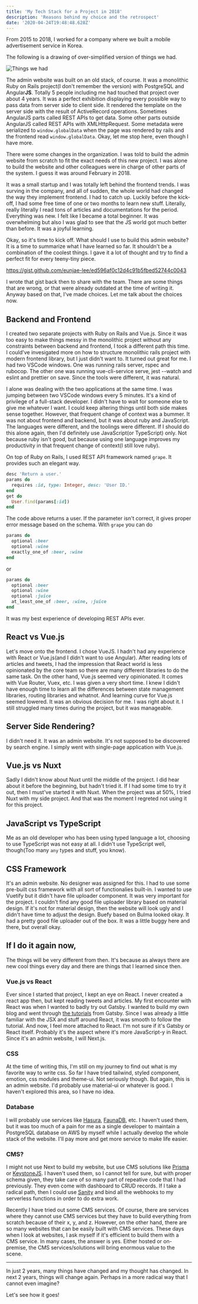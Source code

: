 ```yaml
---
title: 'My Tech Stack for a Project in 2018'
description: 'Reasons behind my choice and the retrospect'
date: '2020-04-24T19:48:48.628Z'
---
```


From 2015 to 2018, I worked for a company where we built a mobile advertisement service in Korea.

The following is a drawing of over-simplified version of things we had.

![Things we had](things-we-had.png)

The admin website was built on an old stack, of course. It was a monolithic Ruby on Rails project(I don't remember the version) with PostgreSQL and Angular**JS**. Totally 5 people including me had touched that project over about 4 years. It was a perfect exhibition displaying every possible way to pass data from server side to client side. It rendered the template on the server side with the result of ActiveRecord operations. Sometimes AngularJS parts called REST APIs to get data. Some other parts outside AngularJS called REST APIs with XMLHttpRequest. Some metadata were serialized to `window.globalData` when the page was rendered by rails and the frontend read `window.globalData`. Okay, let me stop here, even though I have more.

There were some changes in the organization. I was told to build the admin website from scratch to fit the exact needs of this new project. I was alone to build the website and other colleagues were in charge of other parts of the system. I guess it was around February in 2018.

It was a small startup and I was totally left behind the frontend trends. I was surving in the company, and all of sudden, the whole world had changed the way they implement frontend. I had to catch up. Luckily before the kick-off, I had some free time of one or two months to learn new stuff. Literally, really literally I read tons of articles and documentations for the period. Everything was new. I felt like I became a total beginner. It was overwhelming but also I was glad to see that the JS world got much better than before. It was a joyful learning.

Okay, so it's time to kick off. What should I use to build this admin website? It is a time to summarize what I have learned so far. It shouldn't be a combination of the coolest things. I gave it a lot of thought and try to find a perfect fit for every teeny-tiny piece.

https://gist.github.com/eunjae-lee/ed596af0c12d4c91b5fbed52744c0043

I wrote that gist back then to share with the team. There are some things that are wrong, or that were already outdated at the time of writing it. Anyway based on that, I've made choices. Let me talk about the choices now.

## Backend and Frontend

I created two separate projects with Ruby on Rails and Vue.js. Since it was too easy to make things messy in the monolithic project without any constraints between backend and frontend, I took a different path this time. I could've invesigated more on how to structure monolithic rails project with modern frontend library, but I just didn't want to. It turned out great for me. I had two VSCode windows. One was running rails server, rspec and rubocop. The other one was running vue-cli-service serve, jest --watch and eslint and prettier on save. Since the tools were different, it was natural.

I alone was dealing with the two applications at the same time. I was jumping between two VSCode windows every 5 minutes. It's a kind of privilege of a full-stack developer. I didn't have to wait for someone else to give me whatever I want. I could keep altering things until both side makes sense together. However, that frequent change of context was a bummer. It was not about frontend and backend, but it was about ruby and JavaScript. The languages were different, and the toolings were different. If I should do this alone again, then I'd definitely use JavaScript(or TypeScript) only. Not because ruby isn't good, but because using one language improves my productivity in that frequent change of context(I still love ruby).

On top of Ruby on Rails, I used REST API framework named `grape`. It provides such an elegant way.

```ruby
desc 'Return a user.'
params do
  requires :id, type: Integer, desc: 'User ID.'
end
get do
  User.find(params[:id])
end
```

The code above returns a user. If the parameter isn't correct, it gives proper error message based on the schema. With `grape` you can do

```ruby
params do
  optional :beer
  optional :wine
  exactly_one_of :beer, :wine
end
```

or

```ruby
params do
  optional :beer
  optional :wine
  optional :juice
  at_least_one_of :beer, :wine, :juice
end
```

It was my best experience of developing REST APIs ever.

## React vs Vue.js

Let's move onto the frontend. I chose VueJS. I hadn't had any experience with React or Vue.js(and I didn't want to use Angular). After reading lots of articles and tweets, I had the impression that React world is less opinionated by the core team so there are many different libraries to do the same task. On the other hand, Vue.js seemed very opinionated. It comes with Vue Router, Vuex, etc. I was given a very short time. I knew I didn't have enough time to learn all the differences between state management libraries, routing libraries and whatnot. And learning curve for Vue.js seemed lowered. It was an obvious decision for me. I was right about it. I still struggled many times during the project, but it was manageable.

## Server Side Rendering?

I didn't need it. It was an admin website. It's not supposed to be discovered by search engine. I simply went with single-page application with Vue.js.

## Vue.js vs Nuxt

Sadly I didn't know about Nuxt until the middle of the project. I did hear about it before the beginning, but hadn't tried it. If I had some time to try it out, then I must've started it with Nuxt. When the project was at 50%, I tried Nuxt with my side project. And that was the moment I regreted not using it for this project.

## JavaScript vs TypeScript

Me as an old developer who has been using typed language a lot, choosing to use TypeScript was not easy at all. I didn't use TypeScript well, though(Too many `any` types and stuff, you know).

## CSS Framework

It's an admin website. No designer was assigned for this. I had to use some pre-built css framework with all sort of functionalies built-in. I wanted to use Vuetify but it didn't have file uploader component. It was very important for the project. I couldn't find any good file uploader library based on material design. If it's not for material design, then the website will look ugly and I didn't have time to adjust the design. Buefy based on Bulma looked okay. It had a pretty good file uploader out of the box. It was a little buggy here and there, but overall okay.

## If I do it again now,

The things will be very different from then. It's because as always there are new cool things every day and there are things that I learned since then.

### Vue.js vs React

Ever since I started that project, I kept an eye on React. I never created a react app then, but kept reading tweets and articles. My first encounter with React was when I wanted to badly try out Gatsby. I wanted to build my own blog and went through [the tutorials](https://www.gatsbyjs.org/tutorial/) from Gatsby. Since I was already a little familiar with the JSX and stuff around React, it was smooth to follow the tutorial. And now, I feel more attached to React. I'm not sure if it's Gatsby or React itself. Probably it's the aspect where it's more JavaScript-y in React. Since it's an admin website, I will Next.js.

### CSS

At the time of writing this, I'm still on my journey to find out what is my favorite way to write css. So far I have tried tailwind, styled component, emotion, css modules and theme-ui. Not seriously though. But again, this is an admin website. I'd probably use material-ui or whatever is good. I haven't explored this area, so I have no idea.

### Database

I will probably use services like [Hasura](https://hasura.io/), [FaunaDB](https://fauna.com/), etc. I haven't used them, but it was too much of a pain for me as a single developer to maintain a PostgreSQL database on AWS by myself while I actually develop the whole stack of the website. I'll pay more and get more service to make life easier.

### CMS?

I might not use Next to build my website, but use CMS solutions like [Prisma](https://www.prisma.io/) or [KeystoneJS](https://www.keystonejs.com/). I haven't used them, so I cannot tell for sure, but with proper schema given, they take care of so many part of repeative code that I had previously. They even come with dashboard to CRUD records. If I take a radical path, then I could use [Sanity](sanity.io/) and bind all the webhooks to my serverless functions in order to do extra work.

Recently I have tried out some CMS services. Of course, there are services where they cannot use CMS services but they have to build everything from scratch because of their x, y, and z. However, on the other hand, there are so many websites that can be easily built with CMS services. These days when I look at websites, I ask myself if it's efficient to build them with a CMS service. In many cases, the answer is yes. Either hosted or on-premise, the CMS services/solutions will bring enormous value to the scene.

---

In just 2 years, many things have changed and my thought has changed. In next 2 years, things will change again. Perhaps in a more radical way that I cannot even imagine?

Let's see how it goes!
